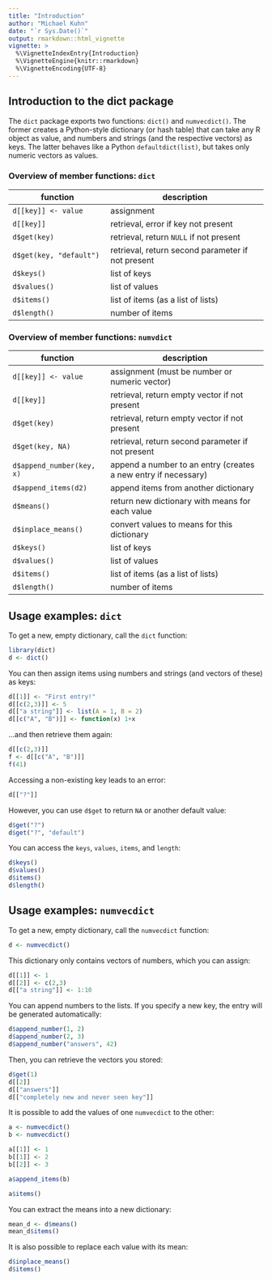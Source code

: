 ```yaml
---
title: "Introduction"
author: "Michael Kuhn"
date: "`r Sys.Date()`"
output: rmarkdown::html_vignette
vignette: >
  %\VignetteIndexEntry{Introduction}
  %\VignetteEngine{knitr::rmarkdown}
  %\VignetteEncoding{UTF-8}
---
```


## Introduction to the dict package

The `dict` package exports two functions: `dict()` and `numvecdict()`. The former creates a Python-style dictionary (or hash table) that can take any R object as value, and numbers and strings (and the respective vectors) as keys. The latter behaves like a Python `defaultdict(list)`, but takes only numeric vectors as values.

### Overview of member functions: `dict`

| function                 | description                             |
|--------------------------|-----------------------------------------|
| `d[[key]] <- value`      | assignment   |
| `d[[key]]`               | retrieval, error if key not present  |
| `d$get(key)`             | retrieval, return `NULL` if not present  |
| `d$get(key, "default")`  | retrieval, return second parameter if not present  |
| `d$keys()`               | list of keys |
| `d$values()`             | list of values |
| `d$items()`              | list of items (as a list of lists) |
| `d$length()`             | number of items |

### Overview of member functions: `numvdict`

| function                 | description                             |
|--------------------------|-----------------------------------------|
| `d[[key]] <- value`      | assignment (must be number or numeric vector)   |
| `d[[key]]`               | retrieval, return empty vector if not present  |
| `d$get(key)`             | retrieval, return empty vector if not present  |
| `d$get(key, NA)`         | retrieval, return second parameter if not present  |
| `d$append_number(key, x)`| append a number to an entry (creates a new entry if necessary) |
| `d$append_items(d2)`     | append items from another dictionary |
| `d$means()`              | return new dictionary with means for each value |
| `d$inplace_means()`      | convert values to means for this dictionary |
| `d$keys()`               | list of keys |
| `d$values()`             | list of values |
| `d$items()`              | list of items (as a list of lists) |
| `d$length()`             | number of items |

## Usage examples: `dict`

To get a new, empty dictionary, call the `dict` function:

```r
library(dict)
d <- dict()
```

You can then assign items using numbers and strings (and vectors of these) as keys:

```r
d[[1]] <- "First entry!"
d[[c(2,3)]] <- 5
d[["a string"]] <- list(A = 1, B = 2)
d[[c("A", "B")]] <- function(x) 1+x
```

...and then retrieve them again:

```r
d[[c(2,3)]]
f <- d[[c("A", "B")]]
f(41)
```

Accessing a non-existing key leads to an error:

```r
d[["?"]]
```

However, you can use `d$get` to return `NA` or another default value:

```r
d$get("?")
d$get("?", "default")
```

You can access the `keys`, `values`, `items`, and `length`:

```r
d$keys()
d$values()
d$items()
d$length()
```

## Usage examples: `numvecdict`

To get a new, empty dictionary, call the `numvecdict` function:

```r
d <- numvecdict()
```

This dictionary only contains vectors of numbers, which you can assign:

```r
d[[1]] <- 1
d[[2]] <- c(2,3)
d[["a string"]] <- 1:10
```

You can append numbers to the lists. If you specify a new key, the entry will be generated automatically:

```r
d$append_number(1, 2)
d$append_number(2, 3)
d$append_number("answers", 42)
```

Then, you can retrieve the vectors you stored:

```r
d$get(1)
d[[2]]
d[["answers"]]
d[["completely new and never seen key"]]
```

It is possible to add the values of one `numvecdict` to the other:

```r
a <- numvecdict()
b <- numvecdict()

a[[1]] <- 1
b[[1]] <- 2
b[[2]] <- 3

a$append_items(b)

a$items()
```


You can extract the means into a new dictionary:

```r
mean_d <- d$means()
mean_d$items()
```

It is also possible to replace each value with its mean:

```r
d$inplace_means()
d$items()
```



